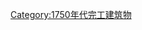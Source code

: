 {{Buildings and structures completed in year|18|17|1752}}
[[Category:1750年代完工建筑物|Category:1750年代完工建筑物]]